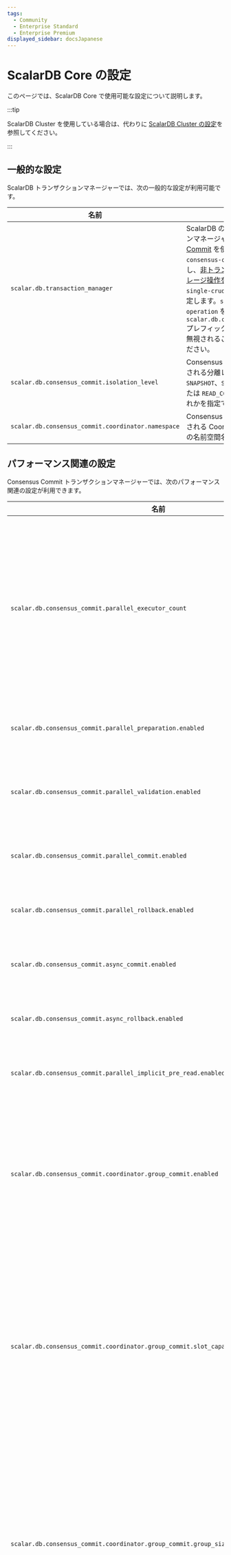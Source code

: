 ```yaml
---
tags:
  - Community
  - Enterprise Standard
  - Enterprise Premium
displayed_sidebar: docsJapanese
---
```


# ScalarDB Core の設定


<TranslationBanner />

このページでは、ScalarDB Core で使用可能な設定について説明します。

:::tip

ScalarDB Cluster を使用している場合は、代わりに [ScalarDB Cluster の設定](./scalardb-cluster/scalardb-cluster-configurations.mdx)を参照してください。

:::

## 一般的な設定

ScalarDB トランザクションマネージャーでは、次の一般的な設定が利用可能です。

| 名前                                                   | 説明                                                                                                                                                                                                                                                                                                                                                                                                                                                                                                                                                                                                                                                                                                                   | デフォルト           |
|-------------------------------------------------------|-----------------------------------------------------------------------------------------------------------------------------------------------------------------------------------------------------------------------------------------------------------------------------------------------------------------------------------------------------------------------------------------------------------------------------------------------------------------------------------------------------------------------------------------------------------------------------------------------------------------------------------------------------------------------------------------------------------------------|---------------------|
| `scalar.db.transaction_manager`                       | ScalarDB のトランザクションマネージャー。[Consensus Commit](./consensus-commit.mdx) を使用するには `consensus-commit` を指定し、[非トランザクションストレージ操作を実行する](./run-non-transactional-storage-operations-through-library.mdx) には `single-crud-operation` を指定します。`single-crud-operation` を使用する場合、`scalar.db.consensus_commit` プレフィックスの下の設定は無視されることに注意してください。 | `consensus-commit`  |
| `scalar.db.consensus_commit.isolation_level`          | Consensus Commit に使用される分離レベル。`SNAPSHOT`、`SERIALIZABLE` または `READ_COMMITTED` のいずれかを指定できます。                                                                                                                                                                                                                                                                                                                                                                                                                                                                                                                                                                                                                     | `SNAPSHOT`          |
| `scalar.db.consensus_commit.coordinator.namespace`    | Consensus Commit に使用される Coordinator テーブルの名前空間名。                                                                                                                                                                                                                                                                                                                                                                                                                                                                                                                                                                                                                                                                                        | `coordinator`       |

## パフォーマンス関連の設定

Consensus Commit トランザクションマネージャーでは、次のパフォーマンス関連の設定が利用できます。

| 名前                                                                                    | 説明                                                                                                                                                                                                                    | デフォルト                                                 |
|----------------------------------------------------------------------------------------|-------------------------------------------------------------------------------------------------------------------------------------------------------------------------------------------------------------------------|----------------------------------------------------------|
| `scalar.db.consensus_commit.parallel_executor_count`                                   | 並列実行のためのエグゼキュータ (スレッド) の数。この数値は、ScalarDB Cluster ノード内または ScalarDB プロセス内のトランザクション全体のスレッド数の合計を示します。                                                                             | `128`                                                    |
| `scalar.db.consensus_commit.parallel_preparation.enabled`                              | 準備フェーズが並行して実行されるかどうか。                                                                                                                                                                                     | `true`                                                   |
| `scalar.db.consensus_commit.parallel_validation.enabled`                               | 検証フェーズ (`EXTRA_READ` 内) が並列で実行されるかどうか。                                                                                                                                                                    | `scalar.db.consensus_commit.parallel_commit.enabled` の値 |
| `scalar.db.consensus_commit.parallel_commit.enabled`                                   | コミットフェーズが並列で実行されるかどうか。                                                                                                                                                                                    | `true`                                                   |
| `scalar.db.consensus_commit.parallel_rollback.enabled`                                 | ロールバックフェーズが並列で実行されるかどうか。                                                                                                                                                                                | `scalar.db.consensus_commit.parallel_commit.enabled` の値 |
| `scalar.db.consensus_commit.async_commit.enabled`                                      | コミットフェーズが非同期で実行されるかどうか。                                                                                                                                                                                  | `false`                                                  |
| `scalar.db.consensus_commit.async_rollback.enabled`                                    | ロールバックフェーズが非同期に実行されるかどうか。                                                                                                                                                                               | `scalar.db.consensus_commit.async_commit.enabled` の値   |
| `scalar.db.consensus_commit.parallel_implicit_pre_read.enabled`                        | 暗黙的な事前読み取りが並列で実行されるかどうか。                                                                                                                                                                                | `true`                                                   |
| `scalar.db.consensus_commit.coordinator.group_commit.enabled`                          | トランザクション状態のコミットがバッチモードで実行されるかどうか。この機能は、2フェーズコミットインターフェイスでは使用できません。                                                                                                          | `false`                                                  |
| `scalar.db.consensus_commit.coordinator.group_commit.slot_capacity`                    | グループコミット機能のグループ内のスロットの最大数。値が大きいとグループコミットの効率は向上しますが、待ち時間が増加し、トランザクションの競合が発生する可能性も高くなります。[^1]                                                                    | `20`                                                     |
| `scalar.db.consensus_commit.coordinator.group_commit.group_size_fix_timeout_millis`    | グループ内のスロットのサイズを固定するためのタイムアウト。値が大きいとグループコミットの効率が向上しますが、待ち時間が増加し、トランザクションの競合が発生する可能性も高くなります。[^1]                                                               | `40`                                                     |
| `scalar.db.consensus_commit.coordinator.group_commit.delayed_slot_move_timeout_millis` | 遅延スロットをグループから別の分離グループに移動して、元のグループが遅延トランザクションの影響を受けないようにするためのタイムアウト。値が大きいとグループコミットの効率が向上しますが、待ち時間が増加し、トランザクションの競合が発生する可能性も高くなります。[^1] | `1200`                                                   |
| `scalar.db.consensus_commit.coordinator.group_commit.old_group_abort_timeout_millis`   | 進行中の古いグループをアボートするためのタイムアウト。値が小さいと、積極的なアボートによってリソースの消費量が減りますが、長時間実行されるトランザクションで不要なアボートが発生する可能性も高くなります。                                                           | `60000`                                                  |
| `scalar.db.consensus_commit.coordinator.group_commit.timeout_check_interval_millis`    | グループコミット関連のタイムアウトをチェックする間隔。                                                                                                                                                                           | `20`                                                     |
| `scalar.db.consensus_commit.coordinator.group_commit.metrics_monitor_log_enabled`      | グループコミットのメトリックが定期的にログに記録されるかどうか。                                                                                                                                                                   | `false`                                                  |

#### ストレージ関連の設定

ScalarDB には、複数のストレージ実装をサポートするストレージ（データベース）抽象化レイヤーがあります。`scalar.db.storage` プロパティを使用してストレージ実装を指定できます。

データベースを選択して、各ストレージで使用可能な設定を確認します。

<Tabs groupId="databases" queryString>
  <TabItem value="JDBC_databases" label="JDBC データベース" default>
    JDBC データベースでは次の設定を使用できます。

    | 名前                                                       | 説明                                                                                                                                                                                                                   | デフォルト        |
    |-----------------------------------------------------------|-----------------------------------------------------------------------------------------------------------------------------------------------------------------------------------------------------------------------|------------------|
    | `scalar.db.storage`                                       | `jdbc` を指定する必要があります。                                                                                                                                                                                          | -                |
    | `scalar.db.contact_points`                                | JDBC 接続 URL。                                                                                                                                                                                                         |                  |
    | `scalar.db.username`                                      | データベースにアクセスするためのユーザー名。                                                                                                                                                                                   |                  |
    | `scalar.db.password`                                      | データベースにアクセスするためのパスワード。                                                                                                                                                                                   |                  |
    | `scalar.db.jdbc.connection_pool.min_idle`                 | 接続プール内のアイドル接続の最小数。                                                                                                                                                                                          | `20`             |
    | `scalar.db.jdbc.connection_pool.max_idle`                 | 接続プール内でアイドル状態のままにできる接続の最大数。                                                                                                                                                                           | `50`             |
    | `scalar.db.jdbc.connection_pool.max_total`                | 接続プールで同時にアクティブにできるアイドル接続と借用接続の最大合計数。制限がない場合は負の値を使用します。                                                                                                                              | `100`            |
    | `scalar.db.jdbc.prepared_statements_pool.enabled`         | このプロパティを `true` に設定すると、準備済みステートメントプーリングが有効になります。                                                                                                                                             | `false`          |
    | `scalar.db.jdbc.prepared_statements_pool.max_open`        | ステートメントプールから同時に割り当てることができるオープンステートメントの最大数。制限がない場合は負の値を使用します。                                                                                                                    | `-1`             |
    | `scalar.db.jdbc.isolation_level`                          | JDBC の分離レベル。`READ_UNCOMMITTED`、`READ_COMMITTED`、`REPEATABLE_READ`、または `SERIALIZABLE` を指定できます。                                                                                                            | 基盤データベース固有 |
    | `scalar.db.jdbc.table_metadata.connection_pool.min_idle`  | テーブルメタデータの接続プール内のアイドル接続の最小数。                                                                                                                                                                          | `5`              |
    | `scalar.db.jdbc.table_metadata.connection_pool.max_idle`  | テーブルメタデータの接続プール内でアイドル状態のままにできる接続の最大数。                                                                                                                                                           | `10`             |
    | `scalar.db.jdbc.table_metadata.connection_pool.max_total` | テーブルメタデータの接続プールで同時にアクティブにできるアイドル接続と借用接続の最大合計数。制限がない場合は負の値を使用します。                                                                                                              | `25`             |
    | `scalar.db.jdbc.admin.connection_pool.min_idle`           | 管理者の接続プール内のアイドル接続の最小数。                                                                                                                                                                                   | `5`              |
    | `scalar.db.jdbc.admin.connection_pool.max_idle`           | 管理者の接続プール内でアイドル状態のままにできる接続の最大数。                                                                                                                                                                    | `10`             |
    | `scalar.db.jdbc.admin.connection_pool.max_total`          | 管理者の接続プールで同時にアクティブにできるアイドル接続と借用接続の最大合計数。制限がない場合は負の値を使用します。                                                                                                                       | `25`             |
    | `scalar.db.jdbc.mysql.variable_key_column_size`           | MySQL で主キーまたはセカンダリキーとして使用される場合の TEXT 列と BLOB 列の列サイズ。最小 64 バイト。                                                                                                                               | `128`            |
    | `scalar.db.jdbc.oracle.variable_key_column_size`          | Oracle で主キーまたはセカンダリキーとして使用される場合の TEXT 列と BLOB 列の列サイズ。最小 64 バイト。                                                                                                                              | `128`            |
    | `scalar.db.jdbc.oracle.time_column.default_date_component` | Oracle で `TIME` データを格納するために使用される日付コンポーネントの値。Oracle には日付コンポーネントなしで時間のみを格納するデータ型がないため、ScalarDB は比較と並べ替えを容易にするために、同じ日付コンポーネント値を持つ `TIME` データを保存します。 | `1970-01-01`      |

:::note

#### SQLite3

SQLite3 を JDBC データベースとして使用している場合は、`scalar.db.contact_points` を次のように設定する必要があります。

```properties
scalar.db.contact_points=jdbc:sqlite:<SQLITE_DB_FILE_PATH>?busy_timeout=10000
```

他の JDBC データベースとは異なり、[SQLite3 doesn't fully support concurrent access](https://www.sqlite.org/lang_transaction.html)。[`SQLITE_BUSY`](https://www.sqlite.org/rescode.html#busy) によって内部的に頻繁に発生するエラーを回避するには、[`busy_timeout`](https://www.sqlite.org/c3ref/busy_timeout.html) パラメータを設定することをお勧めします。

#### YugabyteDB

YugabyteDB を JDBC データベースとして使用している場合は、次のように `scalar.db.contact_points` で複数のエンドポイントを指定できます。

```properties
scalar.db.contact_points=jdbc:yugabytedb://127.0.0.1:5433\\,127.0.0.2:5433\\,127.0.0.3:5433/?load-balance=true
```

複数のエンドポイントはエスケープされたコンマで区切る必要があります。

YugabyteDB のスマートドライバーと負荷分散の詳細については、[YugabyteDB smart drivers for YSQL](https://docs.yugabyte.com/preview/drivers-orms/smart-drivers/) を参照してください。

:::

  </TabItem>
  <TabItem value="DynamoDB" label="DynamoDB">
    DynamoDB では次の設定が利用可能です。

    | 名前                                  | 説明                                                                                                                                                                                     | デフォルト |
    |--------------------------------------|-----------------------------------------------------------------------------------------------------------------------------------------------------------------------------------------|----------|
    | `scalar.db.storage`                  | `dynamo` を指定する必要があります。                                                                                                                                                          | -        |
    | `scalar.db.contact_points`           | ScalarDB が通信する AWS リージョン (例: `us-east-1`)。                                                                                                                                      |          |
    | `scalar.db.username`                 | AWS とやり取りするユーザーを識別するために使用される AWS アクセスキー。                                                                                                                            |          |
    | `scalar.db.password`                 | AWS と対話するユーザーを認証するために使用される AWS シークレットアクセスキー。                                                                                                                      |          |
    | `scalar.db.dynamo.endpoint_override` | ScalarDB が通信する Amazon DynamoDB エンドポイント。これは主に、AWS サービスではなくローカルインスタンスでのテストに使用されます。                                                                        |          |
    | `scalar.db.dynamo.namespace.prefix`  | ユーザー名前空間とメタデータ名前空間名のプレフィックス。AWS では単一の AWS リージョン内で一意のテーブル名を持つ必要があるため、単一の AWS リージョン内で複数の ScalarDB 環境 (開発、本番など) を使用する場合に便利です。 |          |
  </TabItem>
  <TabItem value="Cosmos_DB_for_NoSQL" label="Cosmos DB for NoSQL">
    Cosmos DB for NoSQL では次の設定が利用可能です。

    | 名前                                  | 説明                                                                                                       | デフォルト  |
    |--------------------------------------|------------------------------------------------------------------------------------------------------------|-----------|
    | `scalar.db.storage`                  | `cosmos` を指定する必要があります。                                                                             | -        |
    | `scalar.db.contact_points`           | ScalarDB が通信する NoSQL エンドポイント用の Azure Cosmos DB。                                                  |           |
    | `scalar.db.password`                 | Azure Cosmos DB for NoSQL にアクセスするための認証を実行するために使用されるマスターキーまたは読み取り専用キーのいずれか。 |           |
    | `scalar.db.cosmos.consistency_level` | Cosmos DB 操作に使用される一貫性レベル。`STRONG` または `BOUNDED_STALENESS` を指定できます。                        | `STRONG`  |
  </TabItem>
  <TabItem value="Cassandra" label="Cassandra">
    Cassandra では次の設定が利用可能です。

    | 名前                        | 説明                                 | デフォルト |
    |----------------------------|--------------------------------------|----------|
    | `scalar.db.storage`        | `cassandra` を指定する必要があります。   | -        |
    | `scalar.db.contact_points` | カンマで区切られた連絡先。               |          |
    | `scalar.db.contact_port`   | すべての連絡先ポイントのポート番号。       |          |
    | `scalar.db.username`       | データベースにアクセスするためのユーザー名。 |          |
    | `scalar.db.password`       | データベースにアクセスするためのパスワード。 |          |
  </TabItem>
</Tabs>

##### マルチストレージのサポート

ScalarDB は、複数のストレージ実装の同時使用をサポートしています。`scalar.db.storage` プロパティの値として `multi-storage` を指定することで、複数のストレージを使用できます。

複数のストレージの使用の詳細については、[マルチストレージトランザクション](multi-storage-transactions.mdx)を参照してください。

##### クロスパーティションスキャン設定

以下で説明するようにクロスパーティションスキャンオプションを有効にすると、`Scan` 操作でパーティション全体のすべてのレコードを取得できます。さらに、`cross_partition_scan.filtering` と `cross_partition_scan.ordering` をそれぞれ有効にすることで、クロスパーティション `Scan` 操作で任意の条件と順序を指定できます。現在、順序付けオプション付きのクロスパーティションスキャンは、JDBC データベースでのみ使用できます。フィルタリングと順序付けを有効にするには、`scalar.db.cross_partition_scan.enabled` を `true` に設定する必要があります。

クロスパーティションスキャンの使用方法の詳細については、[`Scan` 操作](./api-guide.mdx#scan-操作)を参照してください。

:::warning

非 JDBC データベースの場合、`SERIALIZABLE` 分離レベルでクロスパーティションスキャンを有効にした場合でも、トランザクションは読み取りコミットスナップショット分離 (`SNAPSHOT`) で実行される可能性があります。これは、より低い分離レベルです。非 JDBC データベースを使用する場合は、トランザクションの一貫性が重要でない場合にのみ、クロスパーティションスキャンを使用してください。

:::

| 名前                                               | 説明                                               | デフォルト |
|----------------------------------------------------|---------------------------------------------------|----------|
| `scalar.db.cross_partition_scan.enabled`           | パーティション間スキャンを有効にします。                 | `false`  |
| `scalar.db.cross_partition_scan.filtering.enabled` | クロスパーティションスキャンでフィルタリングを有効にします。 | `false`  |
| `scalar.db.cross_partition_scan.ordering.enabled`  | パーティション間スキャンでの順序付けを有効にします。       | `false`  |

## その他の ScalarDB 設定

ScalarDB で使用できる追加の設定は次のとおりです。

| 名前                                                              | 説明                                                                                                                                                                                                                                                                                                                                           | デフォルト         |
|------------------------------------------------------------------|------------------------------------------------------------------------------------------------------------------------------------------------------------------------------------------------------------------------------------------------------------------------------------------------------------------------------------------------|------------------|
| `scalar.db.metadata.cache_expiration_time_secs`                  | ScalarDB には、データベースへのリクエスト数を減らすためのメタデータキャッシュがあります。この設定では、キャッシュの有効期限を秒単位で指定します。`-1`を指定した場合は、キャッシュは期限切れになりません。                                                                                                                                                                      | `60`              |
| `scalar.db.active_transaction_management.expiration_time_millis` | ScalarDB は進行中のトランザクションを管理しており、トランザクション ID を使用して再開できます。この設定は、このトランザクション管理機能の有効期限をミリ秒単位で指定します。                                                                                                                                                                                                    | `-1` (有効期限なし) |
| `scalar.db.consensus_commit.include_metadata.enabled`            | Consensus Commit を使用している場合に、`true` に設定すると、`Get` および `Scan` 操作の結果にトランザクションメタデータが含まれます。特定のテーブルのトランザクションメタデータ列の詳細を表示するには、`DistributedTransactionAdmin.getTableMetadata()` メソッドを使用します。このメソッドは、トランザクションメタデータ列が追加されたテーブルメタデータを返します。この設定を使用すると、トランザクション関連の問題を調査するのに役立ちます。 | `false`          |
| `scalar.db.default_namespace_name`                               | 指定された名前空間名は、名前空間を指定していない操作によって使用されます。                                                                                                                                                                                                                                                                                  |                  |

## プレースホルダーの使用

値にプレースホルダーを使用できます。プレースホルダーは環境変数 (`${env:<ENVIRONMENT_VARIABLE_NAME>}`) またはシステムプロパティ (`${sys:<SYSTEM_PROPERTY_NAME>}`) に置き換えられます。また、`${sys:<SYSTEM_PROPERTY_NAME>:-<DEFAULT_VALUE>}` のようにプレースホルダーにデフォルト値を指定することもできます。

以下は、プレースホルダーを使用する設定の例です。

```properties
scalar.db.username=${env:SCALAR_DB_USERNAME:-admin}
scalar.db.password=${env:SCALAR_DB_PASSWORD}
```

この設定例では、ScalarDB は環境変数からユーザー名とパスワードを読み取ります。環境変数 `SCALAR_DB_USERNAME` が存在しない場合、ScalarDB はデフォルト値 `admin` を使用します。

## 設定例 - アプリとデータベース

```mermaid
flowchart LR
    app["<b>アプリ</b><br />(ScalarDB ライブラリと<br />Consensus Commit)"]
    db[(基盤となるストレージまたはデータベース)]
    app --> db
```

この例の設定では、アプリ (Consensus Commit を備えた ScalarDB ライブラリ) が、基盤となるストレージまたはデータベース (この場合は Cassandra) に直接接続します。

:::warning

この設定は開発目的のみに存在し、実稼働環境には適していません。これは、ScalarDB のトランザクション的に一貫性のあるバックアップを取得するために、アプリが [Scalar Admin](https://github.com/scalar-labs/scalar-admin) インターフェースを実装する必要があり、追加の設定が必要になるためです。

:::

以下は、ScalarDB を介してアプリを基盤となるデータベースに接続するための設定の例です。

```properties
# Transaction manager implementation.
scalar.db.transaction_manager=consensus-commit

# Storage implementation.
scalar.db.storage=cassandra

# Comma-separated contact points.
scalar.db.contact_points=<CASSANDRA_HOST>

# Credential information to access the database.
scalar.db.username=<USERNAME>
scalar.db.password=<PASSWORD>
```
